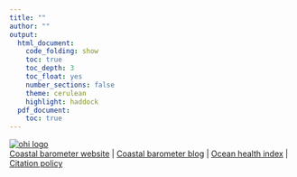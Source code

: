 ```yaml
---
title: ""
author: ""
output: 
  html_document:
    code_folding: show
    toc: true
    toc_depth: 3
    toc_float: yes
    number_sections: false
    theme: cerulean
    highlight: haddock
  pdf_document:
    toc: true
---
```

[![ohi logo](ohi_norway_banner.png)](http://ohi-science.org)
<br>
[Coastal barometer website](http://folk.ntnu.no/erlenfau/KystBaro/) |
[Coastal barometer blog](https://kystbarometeret.com) |
[Ocean health index](http://www.oceanhealthindex.org) |
[Citation policy](http://ohi-science.org/citation-policy/)
</p>





